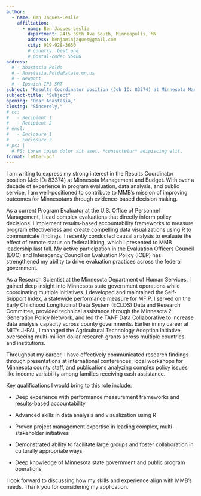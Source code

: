```yaml
---
author:
  - name: Ben Jaques-Leslie
    affiliation:
      - name: Ben Jaques-Leslie
        department: 2415 39th Ave South, Minneapolis, MN
        address: benjaminjaques@gmail.com
        city: 919-928-3650
        # country: best one
        # postal-code: 55406
address:
  # - Anastasia Polda
  # - Anastasia.Polda@state.mn.us
  # - Newport
  # - Ipswich IP3 5RT
subject: "Results Coordinator position (Job ID: 83374) at Minnesota Management and Budget"
subject-title: "Subject"
opening: "Dear Anastasia,"
closing: "Sincerely,"
# cc:
#   - Recipient 1
#   - Recipient 2
# encl:
#   - Enclosure 1
#   - Enclosure 2
# ps: |
  # PS: Lorem ipsum dolor sit amet, *consectetur* adipiscing elit.
format: letter-pdf
---
```


I am writing to express my strong interest in the Results Coordinator position (Job ID: 83374) at Minnesota Management and Budget. With over a decade of experience in program evaluation, data analysis, and public service, I am well-positioned to contribute to MMB's mission of improving outcomes for Minnesotans through evidence-based decision making.

As a current Program Evaluator at the U.S. Office of Personnel Management, I lead complex evaluations that directly inform policy decisions. I implement results-based accountability frameworks to measure program effectiveness and create compelling data visualizations using R to communicate findings. I recently conducted causal analysis to evaluate the effect of remote status on federal hiring, which I presented to MMB leadership last fall. My active participation in the Evaluation Officers Council (EOC) and Interagency Council on Evaluation Policy (ICEP) has strengthened my ability to drive evaluation practices across the federal government.

As a Research Scientist at the Minnesota Department of Human Services, I gained deep insight into Minnesota state government operations while coordinating multiple initiatives. I developed and maintained the Self-Support Index, a statewide performance measure for MFIP. I served on the Early Childhood Longitudinal Data System (ECLDS) Data and Research Committee, provided technical assistance through the Minnesota 2-Generation Policy Network, and led the TANF Data Collaborative to increase data analysis capacity across county governments. Earlier in my career at MIT's J-PAL, I managed the Agricultural Technology Adoption Initiative, overseeing multi-million dollar research grants across multiple countries and institutions.

Throughout my career, I have effectively communicated research findings through presentations at international conferences, local workshops for Minnesota county staff, and publications analyzing complex policy issues like income variability among families receiving cash assistance.

Key qualifications I would bring to this role include:

-   Deep experience with performance measurement frameworks and results-based accountability

-   Advanced skills in data analysis and visualization using R

-   Proven project management expertise in leading complex, multi-stakeholder initiatives

-   Demonstrated ability to facilitate large groups and foster collaboration in culturally appropriate ways

-   Deep knowledge of Minnesota state government and public program operations

I look forward to discussing how my skills and experience align with MMB's needs. Thank you for considering my application.
